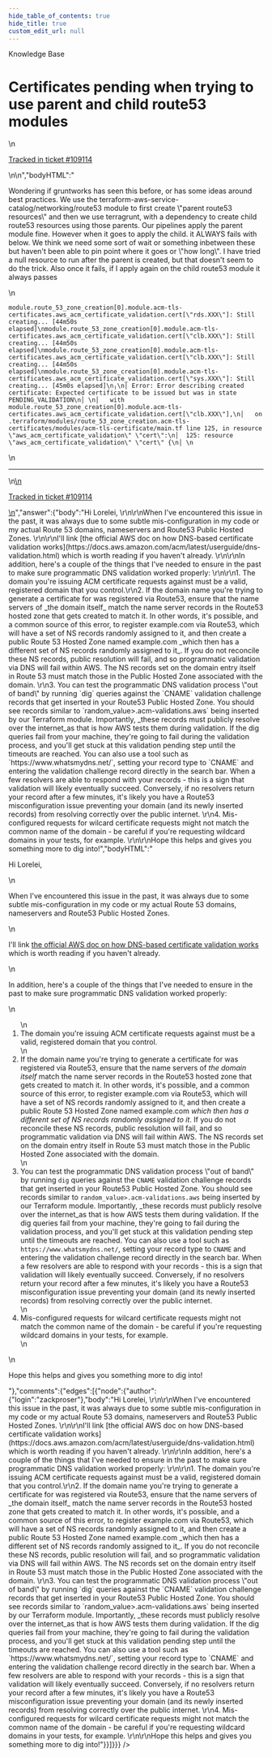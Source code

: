 ```yaml
---
hide_table_of_contents: true
hide_title: true
custom_edit_url: null
---
```



<CenterLayout>
<span class="title">Knowledge Base</span>
<h1>Certificates pending when trying to use parent and child route53 modules</h1>
<GitHub json={{"id":"D_kwDOF8slf84AQXlY","number":532,"author":{"login":"lorelei-rupp-imprivata"},"title":"Certificates pending when trying to use parent and child route53 modules","body":"\nWondering if gruntworks has seen this before, or has some ideas around best practices. We use the terraform-aws-service-catalog/networking/route53 module to first create \"parent route53 resources\" and then we use terragrunt, with a dependency to create child route53 resources using those parents.  Our pipelines apply the parent module fine. However when it goes to apply the child. it ALWAYS fails with below. We think we need some sort of wait or something inbetween these but haven't been able to pin point where it goes or \"how long\". I have tried a null resource to run after the parent is created, but that doesn't seem to do the trick. Also once it fails, if I apply again on the child route53 module it always passes\r\n\r\n```\r\nmodule.route_53_zone_creation[0].module.acm-tls-certificates.aws_acm_certificate_validation.cert[\"rds.XXX\"]: Still creating... [44m50s elapsed]\r\nmodule.route_53_zone_creation[0].module.acm-tls-certificates.aws_acm_certificate_validation.cert[\"clb.XXX\"]: Still creating... [44m50s elapsed]\r\nmodule.route_53_zone_creation[0].module.acm-tls-certificates.aws_acm_certificate_validation.cert[\"clb.XXX\"]: Still creating... [44m50s elapsed]\r\nmodule.route_53_zone_creation[0].module.acm-tls-certificates.aws_acm_certificate_validation.cert[\"sys.XXX\"]: Still creating... [45m0s elapsed]\r\n╷\r\n│ Error: Error describing created certificate: Expected certificate to be issued but was in state PENDING_VALIDATION\r\n│ \r\n│   with module.route_53_zone_creation[0].module.acm-tls-certificates.aws_acm_certificate_validation.cert[\"clb.XXX\"],\r\n│   on .terraform/modules/route_53_zone_creation.acm-tls-certificates/modules/acm-tls-certificate/main.tf line 125, in resource \"aws_acm_certificate_validation\" \"cert\":\r\n│  125: resource \"aws_acm_certificate_validation\" \"cert\" {\r\n│ \r\n```\n\n---\n\n<ins datetime=\"2022-08-09T12:44:55Z\">\n  <p><a href=\"https://support.gruntwork.io/hc/requests/109114\">Tracked in ticket #109114</a></p>\n</ins>\n","bodyHTML":"<p dir=\"auto\">Wondering if gruntworks has seen this before, or has some ideas around best practices. We use the terraform-aws-service-catalog/networking/route53 module to first create \"parent route53 resources\" and then we use terragrunt, with a dependency to create child route53 resources using those parents.  Our pipelines apply the parent module fine. However when it goes to apply the child. it ALWAYS fails with below. We think we need some sort of wait or something inbetween these but haven't been able to pin point where it goes or \"how long\". I have tried a null resource to run after the parent is created, but that doesn't seem to do the trick. Also once it fails, if I apply again on the child route53 module it always passes</p>\n<div class=\"snippet-clipboard-content notranslate position-relative overflow-auto\" data-snippet-clipboard-copy-content=\"module.route_53_zone_creation[0].module.acm-tls-certificates.aws_acm_certificate_validation.cert[&quot;rds.XXX&quot;]: Still creating... [44m50s elapsed]\nmodule.route_53_zone_creation[0].module.acm-tls-certificates.aws_acm_certificate_validation.cert[&quot;clb.XXX&quot;]: Still creating... [44m50s elapsed]\nmodule.route_53_zone_creation[0].module.acm-tls-certificates.aws_acm_certificate_validation.cert[&quot;clb.XXX&quot;]: Still creating... [44m50s elapsed]\nmodule.route_53_zone_creation[0].module.acm-tls-certificates.aws_acm_certificate_validation.cert[&quot;sys.XXX&quot;]: Still creating... [45m0s elapsed]\n╷\n│ Error: Error describing created certificate: Expected certificate to be issued but was in state PENDING_VALIDATION\n│ \n│   with module.route_53_zone_creation[0].module.acm-tls-certificates.aws_acm_certificate_validation.cert[&quot;clb.XXX&quot;],\n│   on .terraform/modules/route_53_zone_creation.acm-tls-certificates/modules/acm-tls-certificate/main.tf line 125, in resource &quot;aws_acm_certificate_validation&quot; &quot;cert&quot;:\n│  125: resource &quot;aws_acm_certificate_validation&quot; &quot;cert&quot; {\n│ \"><pre class=\"notranslate\"><code>module.route_53_zone_creation[0].module.acm-tls-certificates.aws_acm_certificate_validation.cert[\"rds.XXX\"]: Still creating... [44m50s elapsed]\nmodule.route_53_zone_creation[0].module.acm-tls-certificates.aws_acm_certificate_validation.cert[\"clb.XXX\"]: Still creating... [44m50s elapsed]\nmodule.route_53_zone_creation[0].module.acm-tls-certificates.aws_acm_certificate_validation.cert[\"clb.XXX\"]: Still creating... [44m50s elapsed]\nmodule.route_53_zone_creation[0].module.acm-tls-certificates.aws_acm_certificate_validation.cert[\"sys.XXX\"]: Still creating... [45m0s elapsed]\n╷\n│ Error: Error describing created certificate: Expected certificate to be issued but was in state PENDING_VALIDATION\n│ \n│   with module.route_53_zone_creation[0].module.acm-tls-certificates.aws_acm_certificate_validation.cert[\"clb.XXX\"],\n│   on .terraform/modules/route_53_zone_creation.acm-tls-certificates/modules/acm-tls-certificate/main.tf line 125, in resource \"aws_acm_certificate_validation\" \"cert\":\n│  125: resource \"aws_acm_certificate_validation\" \"cert\" {\n│ \n</code></pre></div>\n<hr>\n<ins datetime=\"2022-08-09T12:44:55Z\">\n  <p dir=\"auto\"><a href=\"https://support.gruntwork.io/hc/requests/109114\" rel=\"nofollow\">Tracked in ticket #109114</a></p>\n</ins>","answer":{"body":"Hi Lorelei, \r\n\r\nWhen I've encountered this issue in the past, it was always due to some subtle mis-configuration in my code or my actual Route 53 domains, nameservers and Route53 Public Hosted Zones. \r\n\r\nI'll link [the official AWS doc on how DNS-based certificate validation works](https://docs.aws.amazon.com/acm/latest/userguide/dns-validation.html) which is worth reading if you haven't already. \r\n\r\nIn addition, here's a couple of the things that I've needed to ensure in the past to make sure programmatic DNS validation worked properly: \r\n\r\n1. The domain you're issuing ACM certificate requests against must be a valid, registered domain that you control.\r\n2. If the domain name you're trying to generate a certificate for was registered via Route53, ensure that the name servers of _the domain itself_ match the name server records in the Route53 hosted zone that gets created to match it. In other words, it's possible, and a common source of this error, to register example.com via Route53, which will have a set of NS records randomly assigned to it, and then create a public Route 53 Hosted Zone named example.com _which then has a different set of NS records randomly assigned to it_. If you do not reconcile these NS records, public resolution will fail, and so programmatic validation via DNS will fail within AWS. The NS records set on the domain entry itself in Route 53 must match those in the Public Hosted Zone associated with the domain. \r\n3. You can test the programmatic DNS validation process \"out of band\" by running `dig` queries against the `CNAME` validation challenge records that get inserted in your Route53 Public Hosted Zone. You should see records similar to `random_value>.acm-validations.aws` being inserted by our Terraform module. Importantly, _these records must publicly resolve over the internet_as that is how AWS tests them during validation. If the dig queries fail from your machine, they're going to fail during the validation process, and you'll get stuck at this validation pending step until the timeouts are reached.  You can also use a tool such as `https://www.whatsmydns.net/`, setting your record type to `CNAME` and entering the validation challenge record directly in the search bar. When a few resolvers are able to respond with your records - this is a sign that validation will likely eventually succeed. Conversely, if no resolvers return your record after a few minutes, it's likely you have a Route53 misconfiguration issue preventing your domain (and its newly inserted records) from resolving correctly over the public internet. \r\n4. Mis-configured requests for wilcard certificate requests might not match the common name of the domain - be careful if you're requesting wildcard domains in your tests, for example. \r\n\r\nHope this helps and gives you something more to dig into!","bodyHTML":"<p dir=\"auto\">Hi Lorelei,</p>\n<p dir=\"auto\">When I've encountered this issue in the past, it was always due to some subtle mis-configuration in my code or my actual Route 53 domains, nameservers and Route53 Public Hosted Zones.</p>\n<p dir=\"auto\">I'll link <a href=\"https://docs.aws.amazon.com/acm/latest/userguide/dns-validation.html\" rel=\"nofollow\">the official AWS doc on how DNS-based certificate validation works</a> which is worth reading if you haven't already.</p>\n<p dir=\"auto\">In addition, here's a couple of the things that I've needed to ensure in the past to make sure programmatic DNS validation worked properly:</p>\n<ol dir=\"auto\">\n<li>The domain you're issuing ACM certificate requests against must be a valid, registered domain that you control.</li>\n<li>If the domain name you're trying to generate a certificate for was registered via Route53, ensure that the name servers of <em>the domain itself</em> match the name server records in the Route53 hosted zone that gets created to match it. In other words, it's possible, and a common source of this error, to register example.com via Route53, which will have a set of NS records randomly assigned to it, and then create a public Route 53 Hosted Zone named example.com <em>which then has a different set of NS records randomly assigned to it</em>. If you do not reconcile these NS records, public resolution will fail, and so programmatic validation via DNS will fail within AWS. The NS records set on the domain entry itself in Route 53 must match those in the Public Hosted Zone associated with the domain.</li>\n<li>You can test the programmatic DNS validation process \"out of band\" by running <code class=\"notranslate\">dig</code> queries against the <code class=\"notranslate\">CNAME</code> validation challenge records that get inserted in your Route53 Public Hosted Zone. You should see records similar to <code class=\"notranslate\">random_value&gt;.acm-validations.aws</code> being inserted by our Terraform module. Importantly, _these records must publicly resolve over the internet_as that is how AWS tests them during validation. If the dig queries fail from your machine, they're going to fail during the validation process, and you'll get stuck at this validation pending step until the timeouts are reached.  You can also use a tool such as <code class=\"notranslate\">https://www.whatsmydns.net/</code>, setting your record type to <code class=\"notranslate\">CNAME</code> and entering the validation challenge record directly in the search bar. When a few resolvers are able to respond with your records - this is a sign that validation will likely eventually succeed. Conversely, if no resolvers return your record after a few minutes, it's likely you have a Route53 misconfiguration issue preventing your domain (and its newly inserted records) from resolving correctly over the public internet.</li>\n<li>Mis-configured requests for wilcard certificate requests might not match the common name of the domain - be careful if you're requesting wildcard domains in your tests, for example.</li>\n</ol>\n<p dir=\"auto\">Hope this helps and gives you something more to dig into!</p>"},"comments":{"edges":[{"node":{"author":{"login":"zackproser"},"body":"Hi Lorelei, \r\n\r\nWhen I've encountered this issue in the past, it was always due to some subtle mis-configuration in my code or my actual Route 53 domains, nameservers and Route53 Public Hosted Zones. \r\n\r\nI'll link [the official AWS doc on how DNS-based certificate validation works](https://docs.aws.amazon.com/acm/latest/userguide/dns-validation.html) which is worth reading if you haven't already. \r\n\r\nIn addition, here's a couple of the things that I've needed to ensure in the past to make sure programmatic DNS validation worked properly: \r\n\r\n1. The domain you're issuing ACM certificate requests against must be a valid, registered domain that you control.\r\n2. If the domain name you're trying to generate a certificate for was registered via Route53, ensure that the name servers of _the domain itself_ match the name server records in the Route53 hosted zone that gets created to match it. In other words, it's possible, and a common source of this error, to register example.com via Route53, which will have a set of NS records randomly assigned to it, and then create a public Route 53 Hosted Zone named example.com _which then has a different set of NS records randomly assigned to it_. If you do not reconcile these NS records, public resolution will fail, and so programmatic validation via DNS will fail within AWS. The NS records set on the domain entry itself in Route 53 must match those in the Public Hosted Zone associated with the domain. \r\n3. You can test the programmatic DNS validation process \"out of band\" by running `dig` queries against the `CNAME` validation challenge records that get inserted in your Route53 Public Hosted Zone. You should see records similar to `random_value>.acm-validations.aws` being inserted by our Terraform module. Importantly, _these records must publicly resolve over the internet_as that is how AWS tests them during validation. If the dig queries fail from your machine, they're going to fail during the validation process, and you'll get stuck at this validation pending step until the timeouts are reached.  You can also use a tool such as `https://www.whatsmydns.net/`, setting your record type to `CNAME` and entering the validation challenge record directly in the search bar. When a few resolvers are able to respond with your records - this is a sign that validation will likely eventually succeed. Conversely, if no resolvers return your record after a few minutes, it's likely you have a Route53 misconfiguration issue preventing your domain (and its newly inserted records) from resolving correctly over the public internet. \r\n4. Mis-configured requests for wilcard certificate requests might not match the common name of the domain - be careful if you're requesting wildcard domains in your tests, for example. \r\n\r\nHope this helps and gives you something more to dig into!"}}]}}} />

</CenterLayout>
  

<!-- ##DOCS-SOURCER-START
{
  "sourcePlugin": "github-discussions",
  "hash": "7a011b6634cd39576c1625065e3ed41d"
}
##DOCS-SOURCER-END -->

